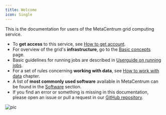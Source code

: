 ```yaml
---
title: Welcome
icon: Single
---
```

This is the documentation for users of the MetaCentrum grid computing service.

- To **get access** to this service, see [How to get account](access/account).
- For overview of the grid's **infrastructure**, go to the [Basic concepts](computing/concepts) page.
- Basic guidelines for running jobs are described in [Userguide on running jobs](computing/run-basic-job).
- For a set of rules concerning **working with data**, see [How to work with data](data/types-of-storage) chapter.
- A list of **most commonly used software** available in MetaCentrum can be found in the [Software](software/alphabet) section.
- If you find an error or something is missing in this documentation, please open an issue or pull a request in our [GitHub repository](https://github.com/CESNET/metacentrum-user-docs).

![pic](/img/logos/metacentrum_RGB.png)
